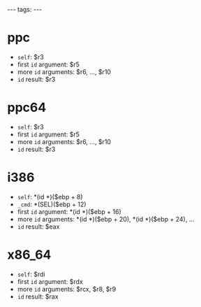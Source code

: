 ---
tags:
---
= ppc =

* <tt>self</tt>: $r3
* first <tt>id</tt> argument: $r5
* more <tt>id</tt> arguments: $r6, ..., $r10
* <tt>id</tt> result: $r3

= ppc64 =

* <tt>self</tt>: $r3
* first <tt>id</tt> argument: $r5
* more <tt>id</tt> arguments: $r6, ..., $r10
* <tt>id</tt> result: $r3

= i386 =

* <tt>self</tt>: *(id *)($ebp + 8)
* <tt>_cmd</tt>: *(SEL)($ebp + 12)
* first <tt>id</tt> argument: *(id *)($ebp + 16)
* more <tt>id</tt> arguments: *(id *)($ebp + 20), *(id *)($ebp + 24), ...
* <tt>id</tt> result: $eax

= x86_64 =

* <tt>self</tt>: $rdi
* first <tt>id</tt> argument: $rdx
* more <tt>id</tt> arguments: $rcx, $r8, $r9
* <tt>id</tt> result: $rax
